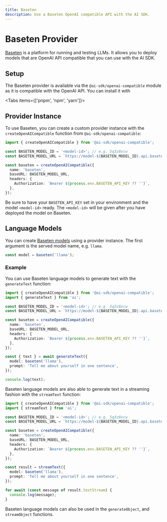 ```yaml
---
title: Baseten
description: Use a Baseten OpenAI compatible API with the AI SDK.
---
```


# Baseten Provider

[Baseten](https://baseten.co/) is a platform for running and testing LLMs.
It allows you to deploy models that are OpenAI API compatible that you can use with the AI SDK.

## Setup

The Baseten provider is available via the `@ai-sdk/openai-compatible` module as it is compatible with the OpenAI API.
You can install it with

<Tabs items={['pnpm', 'npm', 'yarn']}>
  <Tab>
    <Snippet text="pnpm add @ai-sdk/openai-compatible" dark />
  </Tab>
  <Tab>
    <Snippet text="npm install @ai-sdk/openai-compatible" dark />
  </Tab>
  <Tab>
    <Snippet text="yarn add @ai-sdk/openai-compatible" dark />
  </Tab>
</Tabs>

## Provider Instance

To use Baseten, you can create a custom provider instance with the `createOpenAICompatible` function from `@ai-sdk/openai-compatible`:

```ts
import { createOpenAICompatible } from '@ai-sdk/openai-compatible';

const BASETEN_MODEL_ID = '<model-id>'; // e.g. 5q3z8xcw
const BASETEN_MODEL_URL = `https://model-${BASETEN_MODEL_ID}.api.baseten.co/environments/production/sync/v1`;

const baseten = createOpenAICompatible({
  name: 'baseten',
  baseURL: BASETEN_MODEL_URL,
  headers: {
    Authorization: `Bearer ${process.env.BASETEN_API_KEY ?? ''}`,
  },
});
```

Be sure to have your `BASETEN_API_KEY` set in your environment and the model `<model-id>` ready. The `<model-id>` will be given after you have deployed the model on Baseten.

## Language Models

You can create [Baseten models](https://www.baseten.co/library/) using a provider instance.
The first argument is the served model name, e.g. `llama`.

```ts
const model = baseten('llama');
```

### Example

You can use Baseten language models to generate text with the `generateText` function:

```ts
import { createOpenAICompatible } from '@ai-sdk/openai-compatible';
import { generateText } from 'ai';

const BASETEN_MODEL_ID = '<model-id>'; // e.g. 5q3z8xcw
const BASETEN_MODEL_URL = `https://model-${BASETEN_MODEL_ID}.api.baseten.co/environments/production/sync/v1`;

const baseten = createOpenAICompatible({
  name: 'baseten',
  baseURL: BASETEN_MODEL_URL,
  headers: {
    Authorization: `Bearer ${process.env.BASETEN_API_KEY ?? ''}`,
  },
});

const { text } = await generateText({
  model: baseten('llama'),
  prompt: 'Tell me about yourself in one sentence',
});

console.log(text);
```

Baseten language models are also able to generate text in a streaming fashion with the `streamText` function:

```ts
import { createOpenAICompatible } from '@ai-sdk/openai-compatible';
import { streamText } from 'ai';

const BASETEN_MODEL_ID = '<model-id>'; // e.g. 5q3z8xcw
const BASETEN_MODEL_URL = `https://model-${BASETEN_MODEL_ID}.api.baseten.co/environments/production/sync/v1`;

const baseten = createOpenAICompatible({
  name: 'baseten',
  baseURL: BASETEN_MODEL_URL,
  headers: {
    Authorization: `Bearer ${process.env.BASETEN_API_KEY ?? ''}`,
  },
});

const result = streamText({
  model: baseten('llama'),
  prompt: 'Tell me about yourself in one sentence',
});

for await (const message of result.textStream) {
  console.log(message);
}
```

Baseten language models can also be used in the `generateObject`, and `streamObject` functions.
